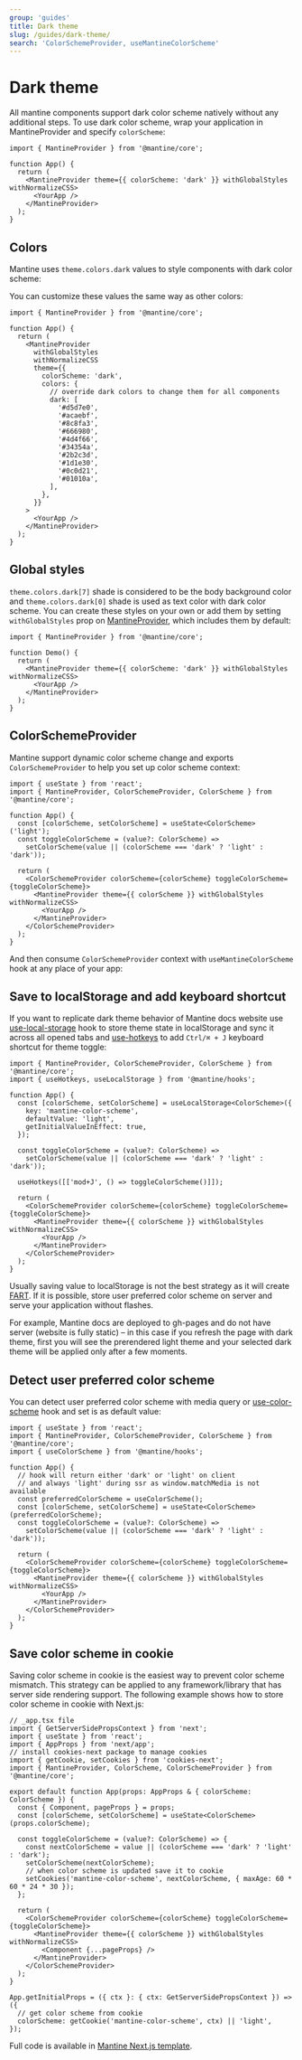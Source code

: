 ```yaml
---
group: 'guides'
title: Dark theme
slug: /guides/dark-theme/
search: 'ColorSchemeProvider, useMantineColorScheme'
---
```



# Dark theme

All mantine components support dark color scheme natively without any additional steps.
To use dark color scheme, wrap your application in MantineProvider and specify `colorScheme`:

```tsx
import { MantineProvider } from '@mantine/core';

function App() {
  return (
    <MantineProvider theme={{ colorScheme: 'dark' }} withGlobalStyles withNormalizeCSS>
      <YourApp />
    </MantineProvider>
  );
}
```

## Colors

Mantine uses `theme.colors.dark` values to style components with dark color scheme:

<ColorsGroup group="dark" />

You can customize these values the same way as other colors:

```tsx
import { MantineProvider } from '@mantine/core';

function App() {
  return (
    <MantineProvider
      withGlobalStyles
      withNormalizeCSS
      theme={{
        colorScheme: 'dark',
        colors: {
          // override dark colors to change them for all components
          dark: [
            '#d5d7e0',
            '#acaebf',
            '#8c8fa3',
            '#666980',
            '#4d4f66',
            '#34354a',
            '#2b2c3d',
            '#1d1e30',
            '#0c0d21',
            '#01010a',
          ],
        },
      }}
    >
      <YourApp />
    </MantineProvider>
  );
}
```

## Global styles

`theme.colors.dark[7]` shade is considered to be the body background color and `theme.colors.dark[0]` shade is used as text color with dark color scheme.
You can create these styles on your own or add them by setting `withGlobalStyles` prop on [MantineProvider](/theming/mantine-provider/), which includes them by default:

```tsx
import { MantineProvider } from '@mantine/core';

function Demo() {
  return (
    <MantineProvider theme={{ colorScheme: 'dark' }} withGlobalStyles withNormalizeCSS>
      <YourApp />
    </MantineProvider>
  );
}
```

## ColorSchemeProvider

Mantine support dynamic color scheme change and exports `ColorSchemeProvider` to
help you set up color scheme context:

```tsx
import { useState } from 'react';
import { MantineProvider, ColorSchemeProvider, ColorScheme } from '@mantine/core';

function App() {
  const [colorScheme, setColorScheme] = useState<ColorScheme>('light');
  const toggleColorScheme = (value?: ColorScheme) =>
    setColorScheme(value || (colorScheme === 'dark' ? 'light' : 'dark'));

  return (
    <ColorSchemeProvider colorScheme={colorScheme} toggleColorScheme={toggleColorScheme}>
      <MantineProvider theme={{ colorScheme }} withGlobalStyles withNormalizeCSS>
        <YourApp />
      </MantineProvider>
    </ColorSchemeProvider>
  );
}
```

And then consume `ColorSchemeProvider` context with `useMantineColorScheme` hook at any place of your app:

<Demo data={ThemeDemos.darkThemeToggle} />

## Save to localStorage and add keyboard shortcut

If you want to replicate dark theme behavior of Mantine docs website use [use-local-storage](/hooks/use-local-storage/)
hook to store theme state in localStorage and sync it across all opened tabs and [use-hotkeys](/hooks/use-hotkeys/)
to add `Ctrl/⌘ + J` keyboard shortcut for theme toggle:

```tsx
import { MantineProvider, ColorSchemeProvider, ColorScheme } from '@mantine/core';
import { useHotkeys, useLocalStorage } from '@mantine/hooks';

function App() {
  const [colorScheme, setColorScheme] = useLocalStorage<ColorScheme>({
    key: 'mantine-color-scheme',
    defaultValue: 'light',
    getInitialValueInEffect: true,
  });

  const toggleColorScheme = (value?: ColorScheme) =>
    setColorScheme(value || (colorScheme === 'dark' ? 'light' : 'dark'));

  useHotkeys([['mod+J', () => toggleColorScheme()]]);

  return (
    <ColorSchemeProvider colorScheme={colorScheme} toggleColorScheme={toggleColorScheme}>
      <MantineProvider theme={{ colorScheme }} withGlobalStyles withNormalizeCSS>
        <YourApp />
      </MantineProvider>
    </ColorSchemeProvider>
  );
}
```

Usually saving value to localStorage is not the best strategy as it will create
[FART](https://css-tricks.com/flash-of-inaccurate-color-theme-fart/).
If it is possible, store user preferred color scheme on server and serve your application without flashes.

For example, Mantine docs are deployed to gh-pages and do not have server (website is fully static) –
in this case if you refresh the page with dark theme, first you will see the prerendered light theme
and your selected dark theme will be applied only after a few moments.

## Detect user preferred color scheme

You can detect user preferred color scheme with media query or [use-color-scheme](/hooks/use-color-scheme/)
hook and set is as default value:

```tsx
import { useState } from 'react';
import { MantineProvider, ColorSchemeProvider, ColorScheme } from '@mantine/core';
import { useColorScheme } from '@mantine/hooks';

function App() {
  // hook will return either 'dark' or 'light' on client
  // and always 'light' during ssr as window.matchMedia is not available
  const preferredColorScheme = useColorScheme();
  const [colorScheme, setColorScheme] = useState<ColorScheme>(preferredColorScheme);
  const toggleColorScheme = (value?: ColorScheme) =>
    setColorScheme(value || (colorScheme === 'dark' ? 'light' : 'dark'));

  return (
    <ColorSchemeProvider colorScheme={colorScheme} toggleColorScheme={toggleColorScheme}>
      <MantineProvider theme={{ colorScheme }} withGlobalStyles withNormalizeCSS>
        <YourApp />
      </MantineProvider>
    </ColorSchemeProvider>
  );
}
```

## Save color scheme in cookie

Saving color scheme in cookie is the easiest way to prevent color scheme mismatch.
This strategy can be applied to any framework/library that has server side rendering support.
The following example shows how to store color scheme in cookie with Next.js:

```tsx
// _app.tsx file
import { GetServerSidePropsContext } from 'next';
import { useState } from 'react';
import { AppProps } from 'next/app';
// install cookies-next package to manage cookies
import { getCookie, setCookies } from 'cookies-next';
import { MantineProvider, ColorScheme, ColorSchemeProvider } from '@mantine/core';

export default function App(props: AppProps & { colorScheme: ColorScheme }) {
  const { Component, pageProps } = props;
  const [colorScheme, setColorScheme] = useState<ColorScheme>(props.colorScheme);

  const toggleColorScheme = (value?: ColorScheme) => {
    const nextColorScheme = value || (colorScheme === 'dark' ? 'light' : 'dark');
    setColorScheme(nextColorScheme);
    // when color scheme is updated save it to cookie
    setCookies('mantine-color-scheme', nextColorScheme, { maxAge: 60 * 60 * 24 * 30 });
  };

  return (
    <ColorSchemeProvider colorScheme={colorScheme} toggleColorScheme={toggleColorScheme}>
      <MantineProvider theme={{ colorScheme }} withGlobalStyles withNormalizeCSS>
        <Component {...pageProps} />
      </MantineProvider>
    </ColorSchemeProvider>
  );
}

App.getInitialProps = ({ ctx }: { ctx: GetServerSidePropsContext }) => ({
  // get color scheme from cookie
  colorScheme: getCookie('mantine-color-scheme', ctx) || 'light',
});
```

Full code is available in [Mantine Next.js template](https://github.com/mantinedev/mantine-next-template).
